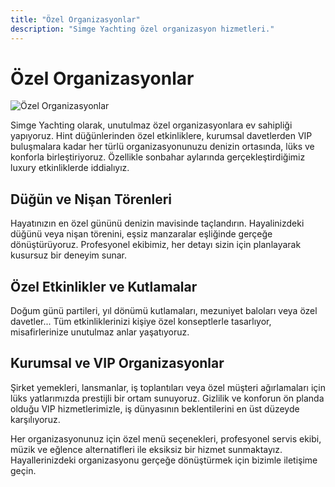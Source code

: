 ```yaml
---
title: "Özel Organizasyonlar"
description: "Simge Yachting özel organizasyon hizmetleri."
---
```


# Özel Organizasyonlar

![Özel Organizasyonlar](https://res.cloudinary.com/dy3xe3ver/image/upload/v1752932340/323013643_542039274612815_2681095346147805110_n_gpgczy.jpg)

Simge Yachting olarak, unutulmaz özel organizasyonlara ev sahipliği yapıyoruz. Hint düğünlerinden özel etkinliklere, kurumsal davetlerden VIP buluşmalara kadar her türlü organizasyonunuzu denizin ortasında, lüks ve konforla birleştiriyoruz. Özellikle sonbahar aylarında gerçekleştirdiğimiz luxury etkinliklerde iddialıyız.

## Düğün ve Nişan Törenleri

Hayatınızın en özel gününü denizin mavisinde taçlandırın. Hayalinizdeki düğünü veya nişan törenini, eşsiz manzaralar eşliğinde gerçeğe dönüştürüyoruz. Profesyonel ekibimiz, her detayı sizin için planlayarak kusursuz bir deneyim sunar.

## Özel Etkinlikler ve Kutlamalar

Doğum günü partileri, yıl dönümü kutlamaları, mezuniyet baloları veya özel davetler... Tüm etkinliklerinizi kişiye özel konseptlerle tasarlıyor, misafirlerinize unutulmaz anlar yaşatıyoruz.

## Kurumsal ve VIP Organizasyonlar

Şirket yemekleri, lansmanlar, iş toplantıları veya özel müşteri ağırlamaları için lüks yatlarımızda prestijli bir ortam sunuyoruz. Gizlilik ve konforun ön planda olduğu VIP hizmetlerimizle, iş dünyasının beklentilerini en üst düzeyde karşılıyoruz.

Her organizasyonunuz için özel menü seçenekleri, profesyonel servis ekibi, müzik ve eğlence alternatifleri ile eksiksiz bir hizmet sunmaktayız. Hayallerinizdeki organizasyonu gerçeğe dönüştürmek için bizimle iletişime geçin.
